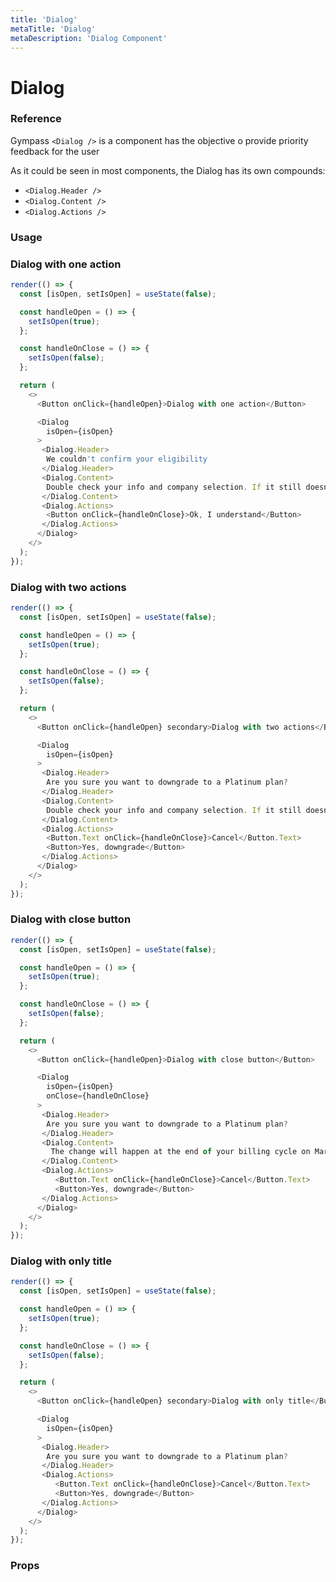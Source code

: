 ```yaml
---
title: 'Dialog'
metaTitle: 'Dialog'
metaDescription: 'Dialog Component'
---
```


# Dialog

### Reference

Gympass `<Dialog />` is a component has the objective o provide priority feedback for the user

As it could be seen in most components, the Dialog has its own compounds:

- `<Dialog.Header />`
- `<Dialog.Content />`
- `<Dialog.Actions />`

### Usage

### Dialog with one action

```javascript state
render(() => {
  const [isOpen, setIsOpen] = useState(false);

  const handleOpen = () => {
    setIsOpen(true);
  };

  const handleOnClose = () => {
    setIsOpen(false);
  };

  return (
    <>
      <Button onClick={handleOpen}>Dialog with one action</Button>

      <Dialog
        isOpen={isOpen}
      >       
       <Dialog.Header>
        We couldn't confirm your eligibility
       </Dialog.Header>
       <Dialog.Content>
        Double check your info and company selection. If it still doesn’t work, contact your HR team.
       </Dialog.Content>
       <Dialog.Actions>
        <Button onClick={handleOnClose}>Ok, I understand</Button>
       </Dialog.Actions>
      </Dialog>
    </>
  );
});
```

### Dialog with two actions

```javascript state
render(() => {
  const [isOpen, setIsOpen] = useState(false);

  const handleOpen = () => {
    setIsOpen(true);
  };

  const handleOnClose = () => {
    setIsOpen(false);
  };

  return (
    <>
      <Button onClick={handleOpen} secondary>Dialog with two actions</Button>

      <Dialog
        isOpen={isOpen}
      >       
       <Dialog.Header>
        Are you sure you want to downgrade to a Platinum plan? 
       </Dialog.Header>
       <Dialog.Content>
        Double check your info and company selection. If it still doesn’t work, contact your HR team.
       </Dialog.Content>
       <Dialog.Actions>
        <Button.Text onClick={handleOnClose}>Cancel</Button.Text>
        <Button>Yes, downgrade</Button>
       </Dialog.Actions>
      </Dialog>
    </>
  );
});
```

### Dialog with close button

```javascript state
render(() => {
  const [isOpen, setIsOpen] = useState(false);

  const handleOpen = () => {
    setIsOpen(true);
  };

  const handleOnClose = () => {
    setIsOpen(false);
  };

  return (
    <>
      <Button onClick={handleOpen}>Dialog with close button</Button>

      <Dialog
        isOpen={isOpen}
        onClose={handleOnClose}
      >       
       <Dialog.Header>
        Are you sure you want to downgrade to a Platinum plan?
       </Dialog.Header>
       <Dialog.Content>
         The change will happen at the end of your billing cycle on March, 28. Until then, enjoy your Black plan - you’ve already paid for it.
       </Dialog.Content>
       <Dialog.Actions>
          <Button.Text onClick={handleOnClose}>Cancel</Button.Text>
          <Button>Yes, downgrade</Button>
       </Dialog.Actions>
      </Dialog>
    </>
  );
});
```

### Dialog with only title

```javascript state
render(() => {
  const [isOpen, setIsOpen] = useState(false);

  const handleOpen = () => {
    setIsOpen(true);
  };

  const handleOnClose = () => {
    setIsOpen(false);
  };

  return (
    <>
      <Button onClick={handleOpen} secondary>Dialog with only title</Button>

      <Dialog
        isOpen={isOpen}
      >       
       <Dialog.Header>
        Are you sure you want to downgrade to a Platinum plan?
       </Dialog.Header>
       <Dialog.Actions>
          <Button.Text onClick={handleOnClose}>Cancel</Button.Text>
          <Button>Yes, downgrade</Button>
       </Dialog.Actions>
      </Dialog>
    </>
  );
});
```

### Props

<PropsTable component="Dialog" platform="web" />
